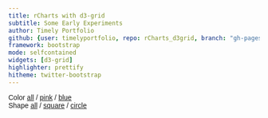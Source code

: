 ```yaml
---
title: rCharts with d3-grid
subtitle: Some Early Experiments
author: Timely Portfolio
github: {user: timelyportfolio, repo: rCharts_d3grid, branch: "gh-pages"}
framework: bootstrap
mode: selfcontained
widgets: [d3-grid]
highlighter: prettify
hitheme: twitter-bootstrap
---
```


<style>
body {
  font-family: Helvetica, sans-serif;
}
svg {
  position: absolute;
  top: 0;
  left: 0;
  z-index: -1;
}
.filter-btn.active {
  font-weight: bold;
}
</style>
<body>
Color
<a href="#" class="filter-btn" data-filter="color" data-value="all">all</a> /
<a href="#" class="filter-btn" data-filter="color" data-value="pink">pink</a> /
<a href="#" class="filter-btn" data-filter="color" data-value="blue">blue</a>
<br>
Shape
<a href="#" class="filter-btn" data-filter="shape" data-value="all">all</a> /
<a href="#" class="filter-btn" data-filter="shape" data-value="square">square</a> /
<a href="#" class="filter-btn" data-filter="shape" data-value="circle">circle</a>